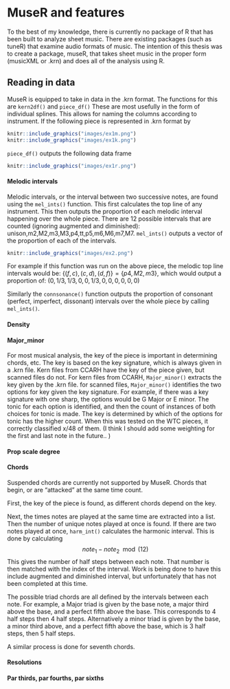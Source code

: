 # MuseR and features


To the best of my knowledge, there is currently no package of R that has been built to analyze sheet music. There are existing packages (such as tuneR) that examine audio formats of music. The intention of this thesis was to create a package, museR, that takes sheet music in the proper form (musicXML or .krn) and does all of the analysis using R. 

## Reading in data

MuseR is equipped to take in data in the .krn format. The functions for this are `kern2df()` and `piece_df()` These are most usefully in the form of individual splines. This allows for naming the columns according to instrument. If the following piece is represented in .krn format by 

```r
knitr::include_graphics("images/ex1m.png")
knitr::include_graphics("images/ex1k.png")
```

`piece_df()` outputs the following data frame
```r
knitr::include_graphics("images/ex1r.png")
```

#### Melodic intervals

Melodic intervals, or the interval between two successive notes, are found using the `mel_ints()` function. This first calculates the top line of any instrument.
This then outputs the proportion of each melodic interval happening over the whole piece. There are 12 possible intervals that are counted (ignoring augmented and diminished): unison,m2,M2,m3,M3,p4,tt,p5,m6,M6,m7,M7. `mel_ints()` outputs a vector of the proportion of each of the intervals. 

```r
knitr::include_graphics("images/ex2.png")
```

For example if this function was run on the above piece, the melodic top line intervals would be: $\{(f,c),(c,d),(d,f)\} = \{p4,M2,m3\}$, which would output a proportion of: $(0,1/3,1/3,0,0,1/3,0,0,0,0,0,0)$

Similarly the `connsonance()` function outputs the proportion of consonant (perfect, imperfect, dissonant) intervals over the whole piece by calling `mel_ints()`. 

#### Density

#### Major_minor

For most musical analysis, the key of the piece is important in determining chords, etc. The key is based on the key signature, which is always given in a .krn file. Kern files from CCARH have the key of the piece given, but scanned files do not. 
For kern files from CCARH, `Major_minor()` extracts the key given by the .krn file. for scanned files, `Major_minor()` identifies the two options for key given the key signature. For example, if there was a key signature with one sharp, the options would be G Major or E minor. The tonic for each option is identified, and then the count of instances of both choices for tonic is made. The key is determined by which of the options for tonic has the higher count. When this was tested on the WTC pieces, it correctly classified x/48 of them. 
(I think I should add some weighting for the first and last note in the future.. )

#### Prop scale degree

#### Chords

Suspended chords are currently not supported by MuseR. Chords that begin, or are "attacked" at the same time count. 

First, the key of the piece is found, as different chords depend on the key. 

Next, the times notes are played at the same time are extracted into a list. Then the number of unique notes played at once is found. If there are two notes played at once, `harm_int()` calculates the harmonic interval. This is done by calculating $$note_1 - note_2 \mod(12)$$ This gives the number of half steps between each note. That number is then matched with the index of the interval. Work is being done to have this include augmented and diminished interval, but unfortunately that has not been completed at this time. 

The possible triad chords are all defined by the intervals between each note. For example, a Major triad is given by the base note, a major third above the base, and a perfect fifth above the base. This corresponds to 4 half steps then 4 half steps. Alternatively a minor triad is given by the base, a minor third above, and a perfect fifth above the base, which is 3 half steps, then 5 half steps. 

A similar process is done for seventh chords. 

#### Resolutions

#### Par thirds, par fourths, par sixths



